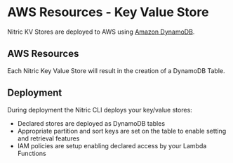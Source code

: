 
# AWS Resources - Key Value Store

Nitric KV Stores are deployed to AWS using [Amazon DynamoDB](https://aws.amazon.com/dynamodb).

## AWS Resources

Each Nitric Key Value Store will result in the creation of a DynamoDB Table.

## Deployment

During deployment the Nitric CLI deploys your key/value stores:

- Declared stores are deployed as DynamoDB tables
- Appropriate partition and sort keys are set on the table to enable setting and retrieval features
- IAM policies are setup enabling declared access by your Lambda Functions

